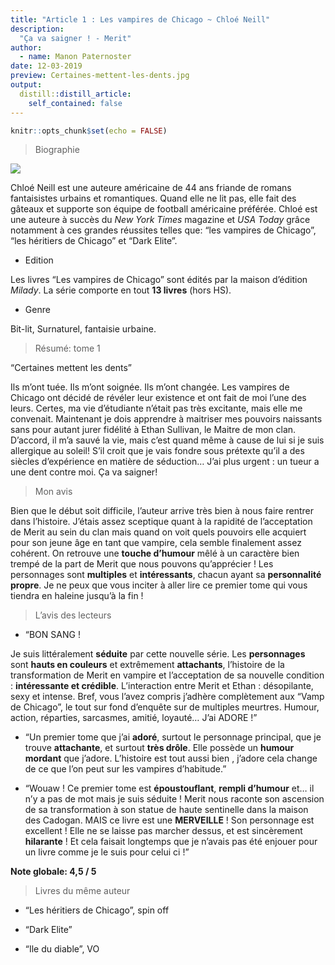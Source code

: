 ```yaml
---
title: "Article 1 : Les vampires de Chicago ~ Chloé Neill"
description:
  "Ça va saigner ! - Merit" 
author:
  - name: Manon Paternoster
date: 12-03-2019
preview: Certaines-mettent-les-dents.jpg
output:
  distill::distill_article:
    self_contained: false
---
```


```r
knitr::opts_chunk$set(echo = FALSE)
```

> Biographie 

![](chloe-neill-3073773.jpg)

Chloé Neill est une auteure américaine de 44 ans friande de romans fantaisistes urbains et romantiques. Quand elle ne lit pas, elle fait des gâteaux et supporte son équipe de football américaine préférée. Chloé est une auteure à succès du *New York Times* magazine et *USA Today* grâce notamment à ces grandes réussites telles que: "les vampires de Chicago", "les héritiers de Chicago" et "Dark Elite".
 
* Edition
 
Les livres "Les vampires de Chicago" sont édités par la maison d’édition *Milady*. La série comporte en tout **13 livres** (hors HS).
 
* Genre

Bit-lit, Surnaturel, fantaisie urbaine.

> Résumé: tome 1

"Certaines mettent les dents" 

Ils m’ont tuée. Ils m’ont soignée. Ils m’ont changée. 
Les vampires de Chicago ont décidé de révéler leur existence et ont fait de moi l’une des leurs. Certes, ma vie d’étudiante n’était pas très excitante, mais elle me convenait. 
Maintenant je dois apprendre à maitriser mes pouvoirs naissants sans pour autant jurer fidélité à Ethan Sullivan, le Maitre de mon clan. D’accord, il m’a sauvé la vie, mais c’est quand même à cause de lui si je suis allergique au soleil! S’il croit que je vais fondre sous prétexte qu’il a des siècles d’expérience en matière de séduction…
J’ai plus urgent : un tueur a une dent contre moi. Ça va saigner!

> Mon avis 

Bien que le début soit difficile, l’auteur arrive très bien à nous faire rentrer dans l’histoire. J’étais assez sceptique quant à la rapidité de l’acceptation de Merit au sein du clan mais quand on voit quels pouvoirs elle acquiert pour son jeune âge en tant que vampire, cela semble finalement assez cohérent. On retrouve une **touche d’humour** mêlé à un caractère bien trempé de la part de Merit que nous pouvons qu’apprécier ! Les personnages sont **multiples** et **intéressants**, chacun ayant sa **personnalité propre**. Je ne peux que vous inciter à aller lire ce premier tome qui vous tiendra en haleine jusqu’à la fin ! 

> L’avis des lecteurs

* "BON SANG !

Je suis littéralement **séduite** par cette nouvelle série. Les **personnages** sont **hauts en couleurs** et extrêmement **attachants**, l'histoire de la transformation de Merit en vampire et l'acceptation de sa nouvelle condition : **intéressante et crédible**.
L'interaction entre Merit et Ethan : désopilante, sexy et intense.
Bref, vous l'avez compris j'adhère complètement aux "Vamp de Chicago", le tout sur fond d'enquête sur de multiples meurtres.
Humour, action, réparties, sarcasmes, amitié, loyauté...
J'ai ADORE !"

* "Un premier tome que j'ai **adoré**, surtout le personnage principal, que je trouve **attachante**, et surtout **très drôle**. Elle possède un **humour mordant** que j'adore.
L'histoire est tout aussi bien , j'adore cela change de ce que l'on peut sur les vampires 
d’habitude."

* "Wouaw ! Ce premier tome est **époustouflant**, **rempli d'humour** et... il n'y a pas de mot mais je suis séduite !
Merit nous raconte son ascension de sa transformation à son statue de haute sentinelle dans la maison des Cadogan.
MAIS ce livre est une **MERVEILLE** !
Son personnage est excellent ! Elle ne se laisse pas marcher dessus, et est sincèrement **hilarante** !
Et cela faisait longtemps que je n'avais pas été enjouer pour un livre comme je le suis pour celui ci !"

**Note globale: 4,5 / 5**


> Livres du même auteur

* "Les héritiers de Chicago", spin off 

* "Dark Elite"

* "Ile du diable", VO

